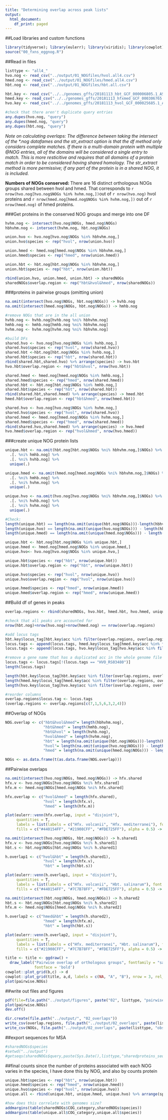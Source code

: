 ---
title: "Determining overlap across peak lists"
output:
  html_document:
    df_print: paged
---
##Load libraries and custom functions
```{r, message=FALSE}
library(tidyverse); library(eulerr); library(viridis); library(cowplot)
source("00_fxns_eggnog.R")
```
##Read in files
```{r, message=FALSE}
listtype <- "all4_"
hvo.nog <- read_csv("../output/01_NOGfiles/hvol.all4.csv")
hmed.nog <- read_csv("../output/01_NOGfiles/hmed.all4.csv")
hbt.nog <- read_csv("../output/01_NOGfiles/hbt.all.csv")

hbt.key <- read_csv("../../genomes_gffs/20181113_hbt_GCF_000006805.1_ASM680v1_genomic.gff.key.csv")
hmed.key <- read_csv("../../genomes_gffs/20181113_hfxmed_GCF_000306765.2_ASM30676v2_genomic.gff.key.csv")
hvo.key <- read_csv("../../genomes_gffs/20181113_hvol_GCF_000025685.1_ASM2568v1_genomic.gff.key.csv") 
```

```{r, results='hold'}
#check that there aren't duplicate query entries
any.dupes(hvo.nog, "query")
any.dupes(hmed.nog, "query")
any.dupes(hbt.nog, "query")
```

*Note on calculating overlaps: The difference between taking the intersect of the \*.nog datafames and the str_extract option is that the df method only considers complete matches. If there is a multi-domain protein with multiple @NOG entries, all of the domains will be considered a single entry to match. This is more resticitive and requires that all domains of a protein match in order to be considered having shared homology. The str_extract method is more permissive; if any part of the protein is in a shared NOG, it is included.* 

__Numbers of NOGs conserved:__ There are 16 distinct orthologous NOGs groups shared between hvol and hmed. That corresponds to `r nrow(hvo.nog[hvo.nog$NOGs %in% hvhm.nog,])`out of `r nrow(hvo.nog)` hvol proteins and `r nrow(hmed.nog[hmed.nog$NOGs %in% hvhm.nog,])` out of `r nrow(hmed.nog)` of hmed proteins.  

###Get proteins in the conserved NOG groups and merge into one DF
```{r}
hvhm.nog <- intersect(hvo.nog$NOGs, hmed.nog$NOGs)
hbhvhm.nog <- intersect(hvhm.nog, hbt.nog$NOGs)

union.hvo <- hvo.nog[hvo.nog$NOGs %in% hbhvhm.nog,]
union.hvo$species <- rep("hvol", nrow(union.hvo))

union.hmed <- hmed.nog[hmed.nog$NOGs %in% hbhvhm.nog,]
union.hmed$species <- rep("hmed", nrow(union.hmed))

union.hbt <- hbt.nog[hbt.nog$NOGs %in% hbhvhm.nog,]
union.hbt$species <- rep("hbt", nrow(union.hbt))

rbind(union.hvo, union.hmed, union.hbt) -> sharedNOGs
sharedNOGs$overlap.region <- rep("hbt&hvol&hmed", nrow(sharedNOGs))
```
###proteins in pairwise groups (omitting union)
```{r}
na.omit(intersect(hvo.nog$NOGs, hbt.nog$NOGs)) -> hvhb.nog
na.omit(intersect(hmed.nog$NOGs, hbt.nog$NOGs)) -> hmhb.nog

#remove NOGs that are in the all union
hvhb.nog <- hvhb.nog[hvhb.nog %ni% hbhvhm.nog]
hmhb.nog <- hmhb.nog[hmhb.nog %ni% hbhvhm.nog]
hvhm.nog <- hvhm.nog[hvhm.nog %ni% hbhvhm.nog]

#build DFs
shared.hvo <- hvo.nog[hvo.nog$NOGs %in% hvhb.nog,]
shared.hvo$species <- rep("hvol", nrow(shared.hvo))
shared.hbt <-hbt.nog[hbt.nog$NOGs %in% hvhb.nog,]
shared.hbt$species <- rep("hbt", nrow(shared.hbt))
rbind(shared.hbt,shared.hvo) %>% arrange(species) -> hvo.hbt
hvo.hbt$overlap.region <- rep("hbt&hvol", nrow(hvo.hbt))

shared.hmed <- hmed.nog[hmed.nog$NOGs %in% hmhb.nog,]
shared.hmed$species <- rep("hmed", nrow(shared.hmed))
shared.hbt <- hbt.nog[hbt.nog$NOGs %in% hmhb.nog,]
shared.hbt$species <- rep("hbt", nrow(shared.hbt))
rbind(shared.hbt,shared.hmed) %>% arrange(species) -> hmed.hbt
hmed.hbt$overlap.region <- rep("hbt&hmed", nrow(hmed.hbt))

shared.hvo <- hvo.nog[hvo.nog$NOGs %in% hvhm.nog,]
shared.hvo$species <- rep("hvol", nrow(shared.hvo))
shared.hmed <- hmed.nog[hmed.nog$NOGs %in% hvhm.nog,]
shared.hmed$species <- rep("hmed", nrow(shared.hmed))
rbind(shared.hvo,shared.hmed) %>% arrange(species) -> hvo.hmed
hvo.hmed$overlap.region <- rep("hvol&hmed", nrow(hvo.hmed))
```
###create unique NOG protein lists
```{r, collapse=TRUE}
unique.hbt <- na.omit(hbt.nog[hbt.nog$NOGs %ni% hbhvhm.nog,]$NOGs) %>%
  .[. %ni% hmhb.nog] %>% 
  .[. %ni% hvhb.nog] %>% 
  unique(.)

unique.hmed <- na.omit(hmed.nog[hmed.nog$NOGs %ni% hbhvhm.nog,]$NOGs) %>%
  .[. %ni% hmhb.nog] %>% 
  .[. %ni% hvhm.nog] %>% 
  unique(.)

unique.hvo <- na.omit(hvo.nog[hvo.nog$NOGs %ni% hbhvhm.nog,]$NOGs) %>%
  .[. %ni% hvhb.nog] %>% 
  .[. %ni% hvhm.nog] %>% 
  unique(.)

#Check:
length(unique.hbt) == length(na.omit(unique(hbt.nog$NOGs)))-length(hbhvhm.nog)- length(hmhb.nog)- length(hvhb.nog)
length(unique.hvo) == length(na.omit(unique(hvo.nog$NOGs))) - length(hbhvhm.nog)- length(hvhm.nog)- length(hvhb.nog)
length(unique.hmed) == length(na.omit(unique(hmed.nog$NOGs))) - length(hbhvhm.nog)- length(hvhm.nog)- length(hmhb.nog)

unique.hbt <- hbt.nog[hbt.nog$NOGs %in% unique.hbt,]
unique.hmed <- hmed.nog[hmed.nog$NOGs %in% unique.hmed,]
unique.hvo<- hvo.nog[hvo.nog$NOGs %in% unique.hvo,]

unique.hbt$species <- rep("hbt", nrow(unique.hbt))
unique.hbt$overlap.region <- rep("hbt", nrow(unique.hbt))

unique.hvo$species <- rep("hvol", nrow(unique.hvo))
unique.hvo$overlap.region <- rep("hvol", nrow(unique.hvo))

unique.hmed$species <- rep("hmed", nrow(unique.hmed))
unique.hmed$overlap.region <- rep("hmed", nrow(unique.hmed))
```

##Build df of genes in peaks
```{r, message=F, collapse=TRUE}
overlap.regions <- rbind(sharedNOGs, hvo.hbt, hmed.hbt, hvo.hmed, unique.hbt, unique.hvo, unique.hmed) %>% arrange(species)

#check that all peaks are accounted for
nrow(hbt.nog)+nrow(hvo.nog)+nrow(hmed.nog) == nrow(overlap.regions)

#add locus tags
hbt.key$locus_tag[hbt.key$acc %in% filter(overlap.regions, overlap.regions$species == "hbt")$query] -> locus.tags
locus.tags <- append(locus.tags, hmed.key$locus_tag[hmed.key$acc %in% filter(overlap.regions, overlap.regions$species == "hmed")$query])
locus.tags <- append(locus.tags, hvo.key$locus_tag[hvo.key$acc %in% filter(overlap.regions, overlap.regions$species == "hvol")$query])

#remove a gene name that has a duplicated acc in the whole genome file
locus.tags <- locus.tags[!(locus.tags == "HVO_RS03480")]
length(locus.tags)

length(hbt.key$locus_tag[hbt.key$acc %in% filter(overlap.regions, overlap.regions$species == "hbt")$query]) == nrow(hbt.nog)
length(hmed.key$locus_tag[hmed.key$acc %in% filter(overlap.regions, overlap.regions$species == "hmed")$query]) == nrow(hmed.nog)
length(hvo.key$locus_tag[hvo.key$acc %in% filter(overlap.regions, overlap.regions$species == "hvol")$query])-1 == nrow(hvo.nog)
```

```{r}
#reorder columns
overlap.regions$locus.tag <- locus.tags
(overlap.regions <- overlap.regions[c(7,1,5,6,3,2,4)])
```

##Overlap of NOGs
```{r}
NOG.overlap <- c("hbt&hvol&hmed"= length(hbhvhm.nog),
                 "hbt&hmed" = length(hmhb.nog),
                 "hbt&hvol" = length(hvhb.nog),
                 "hvol&hmed" = length(hvhm.nog), 
                 "hbt" = length(na.omit(unique(hbt.nog$NOGs)))-length(hbhvhm.nog)- length(hmhb.nog)- length(hvhb.nog),
                 "hvol"= length(na.omit(unique(hvo.nog$NOGs))) - length(hbhvhm.nog)- length(hvhm.nog)- length(hvhb.nog),
                 "hmed" = length(na.omit(unique(hmed.nog$NOGs))) - length(hbhvhm.nog)- length(hvhm.nog)- length(hmhb.nog))

NOGs <- as.data.frame(t(as.data.frame(NOG.overlap)))
```

##Pairwise overlaps
```{r, fig.height=7, fig.width=7}
na.omit(intersect(hvo.nog$NOGs, hmed.nog$NOGs)) -> hfx.shared
hfx.v <- hvo.nog$NOGs[hvo.nog$NOGs %ni% hfx.shared]
hfx.m <- hmed.nog$NOGs[hmed.nog$NOGs %ni% hfx.shared]

hfx.overlap <- c("hvol&hmed" = length(hfx.shared),
                 "hvol" = length(hfx.v),
                 "hmed" = length(hfx.m))

plot(eulerr::venn(hfx.overlap, input = "disjoint"), 
     quantities = T, 
     labels = list(labels = c("Hfx. volcanii", "Hfx. mediterranei"), font = 4, fontsize = 9.5, fontfamily = "sans"),
     fills = c("#440154FF", "#21908CFF", "#FDE725FF"), alpha = 0.5) -> a

na.omit(intersect(hvo.nog$NOGs, hbt.nog$NOGs)) -> h.shared1
hfx.v <- hvo.nog$NOGs[hvo.nog$NOGs %ni% h.shared1]
hbt.s <- hbt.nog$NOGs[hbt.nog$NOGs %ni% h.shared1]

h.overlap1 <- c("hvol&hbt" = length(h.shared1),
                 "hvol" = length(hfx.v),
                 "hbt" = length(hbt.s))

plot(eulerr::venn(h.overlap1, input = "disjoint"), 
     quantities = T, 
     labels = list(labels = c("Hfx. volcanii", "Hbt. salinarum"), font = 4, fontsize = 9.5, fontfamily = "sans"),
     fills = c("#440154FF", "#7C7B78FF", "#FDE725FF"), alpha = 0.5) -> b

na.omit(intersect(hbt.nog$NOGs, hmed.nog$NOGs)) -> h.shared2
hbt.s <- hbt.nog$NOGs[hbt.nog$NOGs %ni% h.shared2]
hfx.m <- hmed.nog$NOGs[hmed.nog$NOGs %ni% h.shared2]

h.overlap2 <- c("hmed&hbt" = length(h.shared2),
                 "hmed" = length(hfx.m),
                 "hbt" = length(hbt.s))

plot(eulerr::venn(h.overlap2, input = "disjoint"), 
     quantities = T, 
     labels = list(labels = c("Hfx. mediterranei", "Hbt. salinarum"), font = 4, fontsize = 9.5, fontfamily = "sans"),
     fills = c("#21908CFF", "#7C7B78FF", "#FDE725FF"), alpha = 0.5) -> c

title <- title <- ggdraw() + 
  draw_label("Pairwise overlap of orthologous groups", fontfamily = "sans", size = 12,
             fontface = 'bold')
cowplot::plot_grid(b,c) -> d
cowplot::plot_grid(title, a,d, labels = c(NA, "A", "B"), nrow = 3, rel_heights = c(0.1,0.8,1)) -> pairwise.NOGs
plot(pairwise.NOGs)
```

##write out files and figures
```{r, results='hide'}
pdf(file=file.path("../output/figures", paste("02", listtype, "pairwise_NOGs.pdf", sep = "")), paper = "a4r")
plot(pairwise.NOGs)
dev.off()

dir.create(file.path("../output/", "02_overlaps"))
write_csv(overlap.regions, file.path("../output/02_overlaps", paste(listtype, "peaklist_overlap_regions.csv", sep = "")))
write_csv(NOGs, file.path("../output/02_overlaps", paste(listtype, "obsNOGcounts.csv", sep = "")))
```

##export sequences for MSA
```{r}
#sharedNOGs$species
#setwd("../output")
#getseqs(sharedNOGs$query,paste(Sys.Date(),listtype,"sharedproteins_seqs.faa", sep = ""))
```

##final counts
since the number of proteins associated with each NOG varies in the species, I have done this by NOG, and also by counts protein  
```{r}
unique.hbt$species <- rep("hbt", nrow(unique.hbt))
unique.hmed$species <- rep("hmed", nrow(unique.hmed))
unique.hvo$species <- rep("hvol", nrow(unique.hvo))
unique.all <- rbind(unique.hbt, unique.hmed, unique.hvo) %>% arrange(species)

#how does this correlate with genomes size?
addmargins(table(sharedNOGs$COG_category,sharedNOGs$species))
addmargins(table(unique.all$COG_category,unique.all$species))
```